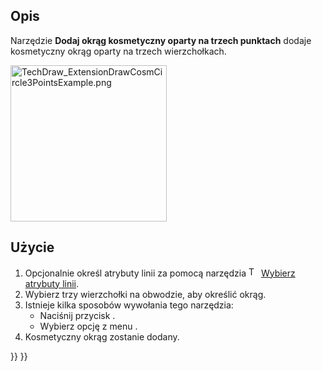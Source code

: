 <languages/>

{{Docnav/pl
|[[TechDraw_ExtensionDrawCosmArc/pl|Dodaj łuk kosmetyczny]]
|[[TechDraw_ExtensionLineParallel/pl|Dodaj pomocniczą linie równoległą]]
|[[TechDraw_Workbench/pl|środowisko pracy Rysunek Techniczny]]
|IconL=TechDraw_ExtensionDrawCosmArc.svg
|IconR=TechDraw_ExtensionLineParallel.svg
|IconC=Workbench_TechDraw.svg
}}

{{GuiCommand/pl
|Name=TechDraw ExtensionDrawCosmCircle3Points
|Name/pl=Rysunek Techniczny: Rozszerzenie Dodaj okrąg kosmetyczny oparty na trzech punktach
|MenuLocation=Rysunek Techniczny → Rozszerzenia: Linie środka / Gwinty → Dodaj okrąg kosmetyczny oparty na trzech punktach
|Workbenches=[[TechDraw_Workbench/pl|Rysunek Techniczny]]
|Shortcut=
|Version=0.20
|SeeAlso=[[TechDraw_ExtensionDrawCosmArc/pl|Dodaj łuk kosmetyczny]]
}}

<span id="Description"></span>
==Opis==

Narzędzie '''Dodaj okrąg kosmetyczny oparty na trzech punktach''' dodaje kosmetyczny okrąg oparty na trzech wierzchołkach.

[[Image:TechDraw_ExtensionDrawCosmCircle3PointsExample.png|250px]]
{{Caption|Po prawej stronie dodano okrąg kosmetyczny.}}

<span id="Usage"></span>
==Użycie==

# Opcjonalnie określ atrybuty linii za pomocą narzędzia [[Image:TechDraw_ExtensionSelectLineAttributes.svg|16px]] [[TechDraw_ExtensionSelectLineAttributes/pl|Wybierz atrybuty linii]].
# Wybierz trzy wierzchołki na obwodzie, aby określić okrąg.
# Istnieje kilka sposobów wywołania tego narzędzia:
#* Naciśnij przycisk {{Button|[[Image:TechDraw_ExtensionDrawCosmCircle3Points.svg|16px]] '''Dodaj okrąg kosmetyczny oparty na trzech punktach'''}}.
#* Wybierz opcję z menu {{MenuCommand|Rysunek Techniczny → Rozszerzenia: Linie środka / Gwinty → [[Image:TechDraw_ExtensionDrawCosmCircle3Points.svg|16px]] Dodaj okrąg kosmetyczny oparty na trzech punktach}}.
# Kosmetyczny okrąg zostanie dodany.


{{Docnav/pl
|[[TechDraw_ExtensionCustomizeFormat/pl|Dostosuj format etykiety]]
|[[TechDraw_ExtensionHoleCircle/pl|Dodaj osie otworów w okręgu]]
|[[TechDraw_Workbench/pl|środowisko pracy Rysunek Techniczny]]
|IconL=TechDraw_ExtensionCustomizeFormat.svg
|IconR=TechDraw_ExtensionHoleCircle.svg
|IconC=Workbench_TechDraw.svg
}}

{{TechDraw_Tools_navi{{#translation:}}}}
{{Userdocnavi{{#translation:}}}}